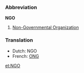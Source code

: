 ===Abbreviation===
'''NGO'''

#[[Non-Governmental Organization]]

===Translation===
*Dutch: NGO
*French: [[ONG]]

[[et:NGO]]